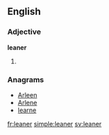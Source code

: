 ==English==

===Adjective===
'''leaner'''

# {{comparative of|lean}}

===Anagrams===
* [[Arleen#English|Arleen]]
* [[Arlene#English|Arlene]]
* [[learne#English|learne]]

[[fr:leaner]]
[[simple:leaner]]
[[sv:leaner]]
